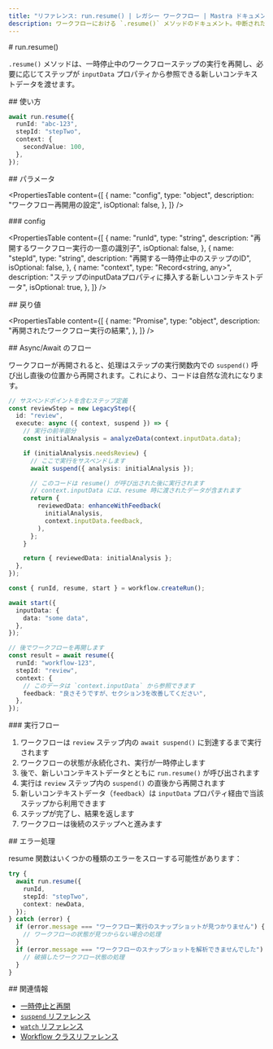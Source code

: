 ```yaml
---
title: "リファレンス: run.resume() | レガシー ワークフロー | Mastra ドキュメント"
description: ワークフローにおける `.resume()` メソッドのドキュメント。中断されたワークフローのステップの実行を再開します。
---
```


<div id="runresume">
  # run.resume()
</div>

`.resume()` メソッドは、一時停止中のワークフローステップの実行を再開し、必要に応じてステップが `inputData` プロパティから参照できる新しいコンテキストデータを渡せます。

<div id="usage">
  ## 使い方
</div>

```typescript copy showLineNumbers
await run.resume({
  runId: "abc-123",
  stepId: "stepTwo",
  context: {
    secondValue: 100,
  },
});
```


<div id="parameters">
  ## パラメータ
</div>

<PropertiesTable
  content={[
    {
      name: "config",
      type: "object",
      description: "ワークフロー再開用の設定",
      isOptional: false,
    },
  ]}
/>

<div id="config">
  ### config
</div>

<PropertiesTable
  content={[
    {
      name: "runId",
      type: "string",
      description: "再開するワークフロー実行の一意の識別子",
      isOptional: false,
    },
    {
      name: "stepId",
      type: "string",
      description: "再開する一時停止中のステップのID",
      isOptional: false,
    },
    {
      name: "context",
      type: "Record<string, any>",
      description:
        "ステップのinputDataプロパティに挿入する新しいコンテキストデータ",
      isOptional: true,
    },
  ]}
/>

<div id="returns">
  ## 戻り値
</div>

<PropertiesTable
  content={[
    {
      name: "Promise<LegacyWorkflowResult>",
      type: "object",
      description: "再開されたワークフロー実行の結果",
    },
  ]}
/>

<div id="asyncawait-flow">
  ## Async/Await のフロー
</div>

ワークフローが再開されると、処理はステップの実行関数内での `suspend()` 呼び出し直後の位置から再開されます。これにより、コードは自然な流れになります。

```typescript
// サスペンドポイントを含むステップ定義
const reviewStep = new LegacyStep({
  id: "review",
  execute: async ({ context, suspend }) => {
    // 実行の前半部分
    const initialAnalysis = analyzeData(context.inputData.data);

    if (initialAnalysis.needsReview) {
      // ここで実行をサスペンドします
      await suspend({ analysis: initialAnalysis });

      // このコードは resume() が呼び出された後に実行されます
      // context.inputData には、resume 時に渡されたデータが含まれます
      return {
        reviewedData: enhanceWithFeedback(
          initialAnalysis,
          context.inputData.feedback,
        ),
      };
    }

    return { reviewedData: initialAnalysis };
  },
});

const { runId, resume, start } = workflow.createRun();

await start({
  inputData: {
    data: "some data",
  },
});

// 後でワークフローを再開します
const result = await resume({
  runId: "workflow-123",
  stepId: "review",
  context: {
    // このデータは `context.inputData` から参照できます
    feedback: "良さそうですが、セクション3を改善してください",
  },
});
```


<div id="execution-flow">
  ### 実行フロー
</div>

1. ワークフローは `review` ステップ内の `await suspend()` に到達するまで実行されます
2. ワークフローの状態が永続化され、実行が一時停止します
3. 後で、新しいコンテキストデータとともに `run.resume()` が呼び出されます
4. 実行は `review` ステップ内の `suspend()` の直後から再開されます
5. 新しいコンテキストデータ（`feedback`）は `inputData` プロパティ経由で当該ステップから利用できます
6. ステップが完了し、結果を返します
7. ワークフローは後続のステップへと進みます

<div id="error-handling">
  ## エラー処理
</div>

resume 関数はいくつかの種類のエラーをスローする可能性があります：

```typescript
try {
  await run.resume({
    runId,
    stepId: "stepTwo",
    context: newData,
  });
} catch (error) {
  if (error.message === "ワークフロー実行のスナップショットが見つかりません") {
    // ワークフローの状態が見つからない場合の処理
  }
  if (error.message === "ワークフローのスナップショットを解析できませんでした") {
    // 破損したワークフロー状態の処理
  }
}
```


<div id="related">
  ## 関連情報
</div>

- [一時停止と再開](/docs/workflows-legacy/suspend-and-resume)
- [`suspend` リファレンス](./suspend)
- [`watch` リファレンス](./watch)
- [Workflow クラスリファレンス](./workflow)